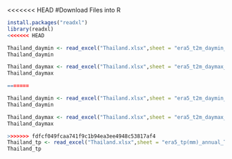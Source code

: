 <<<<<<< HEAD
#Download Files into R

```r
install.packages("readxl")
library(readxl)
<<<<<<< HEAD

Thailand_daymin <- read_excel("Thailand.xlsx",sheet = "era5_t2m_daymin_annual_Thailand")
Thailand_daymin

Thailand_daymax <- read_excel("Thailand.xlsx",sheet = "era5_t2m_daymax_annual_Thailand")
Thailand_daymax

=======
```
```r
Thailand_daymin <- read_excel("Thailand.xlsx",sheet = "era5_t2m_daymin_annual_Thailand")
Thailand_daymin
```
```r
Thailand_daymax <- read_excel("Thailand.xlsx",sheet = "era5_t2m_daymax_annual_Thailand")
Thailand_daymax
```
```r
>>>>>>> fdfcf049fcaa741f9c1b94ea3ee4948c53817af4
Thailand_tp <- read_excel("Thailand.xlsx",sheet = "era5_tp(mm)_annual_Thailand")
Thailand_tp
```
